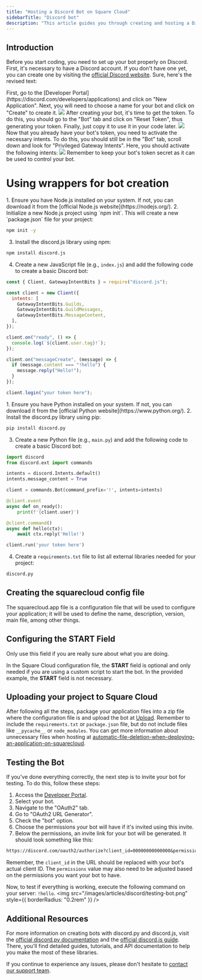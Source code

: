 ```yaml
---
title: "Hosting a Discord Bot on Square Cloud"
sidebarTitle: "Discord bot"
description: "This article guides you through creating and hosting a Discord bot on Square Cloud."
---
```


## Introduction

Before you start coding, you need to set up your bot properly on Discord. First, it's necessary to have a Discord account. If you don't have one yet, you can create one by visiting the [official Discord website](https://discord.com/).
Sure, here's the revised text:

<AccordionGroup>
  <Accordion title="Getting Started" icon="rocket" iconType="solid">
    First, go to the [Developer Portal](https://discord.com/developers/applications) and click on "New Application". Next, you will need to choose a name for your bot and click on "Create" to create it.
    <Frame>
      <img src="/images/articles/discord/getting-started.png" style={{ borderRadius: "0.2rem" }} />
    </Frame>
  </Accordion>

  <Accordion title="Getting the Token" icon="key" iconType="solid">
    After creating your bot, it's time to get the token. To do this, you should go to the "Bot" tab and click on "Reset Token", thus generating your token. Finally, just copy it to use it in your code later.
    <Frame>
      <img src="/images/articles/discord/getting-the-token.png" style={{ borderRadius: "0.2rem" }} />
    </Frame>
  </Accordion>
  <Accordion title="Activating Privileged Intents" icon="message" iconType="solid">
   Now that you already have your bot's token, you need to activate the necessary intents. To do this, you should still be in the "Bot" tab, scroll down and look for "Privileged Gateway Intents". Here, you should activate the following intents:
    <Frame>
      <img src="/images/articles/discord/intent.png" style={{ borderRadius: "0.2rem" }} />
    </Frame>
  </Accordion>
</AccordionGroup>
<Warning>Remember to keep your bot's token secret as it can be used to control your bot.</Warning>

# Using wrappers for bot creation
<Tabs>
  <Tab title="Discord.js">
    1. Ensure you have Node.js installed on your system. If not, you can download it from the [official Node.js website](https://nodejs.org/).
2. Initialize a new Node.js project using `npm init`. This will create a new `package.json` file for your project:

```bash
npm init -y
```

3. Install the discord.js library using npm:

```bash
npm install discord.js
```

4. Create a new JavaScript file (e.g., `index.js`) and add the following code to create a basic Discord bot:

```javascript index.js
const { Client, GatewayIntentBits } = require("discord.js");

const client = new Client({
  intents: [
    GatewayIntentBits.Guilds,
    GatewayIntentBits.GuildMessages,
    GatewayIntentBits.MessageContent,
  ],
});

client.on("ready", () => {
  console.log(`${client.user.tag}!`);
});

client.on("messageCreate", (message) => {
  if (message.content === "!hello") {
    message.reply("Hello!");
  }
});

client.login("your token here");
```
  </Tab>
    <Tab title="Discord.py">
    1. Ensure you have Python installed on your system. If not, you can download it from the [official Python website](https://www.python.org/).
    2. Install the discord.py library using pip:

```bash
pip install discord.py
```

3. Create a new Python file (e.g., `main.py`) and add the following code to create a basic Discord bot:

```python main.py
import discord
from discord.ext import commands

intents = discord.Intents.default()
intents.message_content = True

client = commands.Bot(command_prefix='!', intents=intents)

@client.event
async def on_ready():
    print(f'{client.user}')

@client.command()
async def hello(ctx):
    await ctx.reply('Hello!')

client.run('your token here')
```

4. Create a `requirements.txt` file to list all external libraries needed for your project:

```txt requirements.txt
discord.py
```
  </Tab>
</Tabs>

## Creating the squarecloud config file

<Card title="Learn about: how to make the configuration file for Square Cloud." icon="link" href="https://docs.squarecloud.app/getting-started/config-file">
The squarecloud.app file is a configuration file that will be used to configure your application; it will be used to define the name, description, version, main file, among other things.
</Card>

## Configuring the START Field
<Warning>Only use this field if you are really sure about what you are doing.</Warning>

In the Square Cloud configuration file, the **START** field is optional and only needed if you are using a custom script to start the bot. In the provided example, the **START** field is not necessary.

## Uploading your project to Square Cloud

After following all the steps, package your application files into a zip file where the configuration file is and upload the bot at [Upload](https://squarecloud.app/dashboard/upload). Remember to include the `requirements.txt` or `package.json` file, but do not include files like `__pycache__` or `node_modules`. You can get more information about unnecessary files when hosting at [automatic-file-deletion-when-deploying-an-application-on-squarecloud](https://docs.squarecloud.app/faqs/automatic-file-deletion-when-deploying-an-application-on-squarecloud).

## Testing the Bot

If you've done everything correctly, the next step is to invite your bot for testing. To do this, follow these steps:

1. Access the [Developer Portal](https://discord.com/developers/applications).
2. Select your bot.
3. Navigate to the "OAuth2" tab.
4. Go to "OAuth2 URL Generator".
5. Check the "bot" option.
6. Choose the permissions your bot will have if it's invited using this invite.
7. Below the permissions, an invite link for your bot will be generated. It should look something like this:
```txt
https://discord.com/oauth2/authorize?client_id=00000000000000&permissions=8&scope=bot
```

Remember, the `client_id` in the URL should be replaced with your bot's actual client ID. The `permissions` value may also need to be adjusted based on the permissions you want your bot to have.

Now, to test if everything is working, execute the following command on your server: `!hello`.
    <Frame>
      <img src="/images/articles/discord/testing-bot.png" style={{ borderRadius: "0.2rem" }} />
    </Frame>

## Additional Resources

For more information on creating bots with discord.py and discord.js, visit the [official discord.py documentation](https://discordpy.readthedocs.io/en/latest/) and the [official discord.js guide](https://discordjs.guide/). There, you'll find detailed guides, tutorials, and API documentation to help you make the most of these libraries.

If you continue to experience any issues, please don't hesitate to [contact our support team](/company/support).